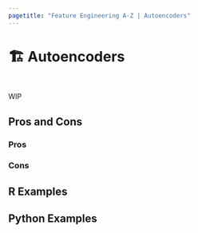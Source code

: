 ```yaml
---
pagetitle: "Feature Engineering A-Z | Autoencoders"
---
```


# 🏗️ Autoencoders {#sec-too-many-autoencoder}

::: {style="visibility: hidden; height: 0px;"}
## Autoencoders
:::

WIP

## Pros and Cons

### Pros

### Cons

## R Examples

## Python Examples
